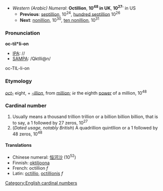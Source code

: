 *''Western (Arabic) Numeral'': '''Octillion''', '''10<sup>48</sup> in UK''', '''10<sup>27</sup>'''' in US
**'''Previous''': [[septillion]], 10<sup>24</sup>, [[hundred septillion]] 10<sup>26</sup>
**'''Next''': [[nonillion]], 10<sup>30</sup>, [[ten nonillion]], 10<sup>31</sup>

===Pronunciation===
'''oc-til*li-on'''
*[[IPA]]: //
*[[SAMPA]]: /QktIli@n/
oc-TIL-li-on

===Etymology===
''[[oct-]]'' eight, + ''[[-illion]]'', from [[million]]; ''ie'' the eighth [[power]] of a million, 10<sup>48</sup>

===Cardinal number===
#Usually means a thousand trillion trillion or a billion billion billion, that is to say, a 1 followed by 27 zeros, 10<sup>27</sup>
#(''Dated usage, notably British'') A quadrillion quintllion or a 1 followed by 48 zeros, 10<sup>48</sup>

====Translations====
*Chinese numeral: [[恒河沙]] (10<sup>52</sup>)
*Finnish: [[oktiljoona]]
*French: octillion ''f''
*Latin: [[octillio]], [[octillionis]] ''f''

[[Category:English cardinal numbers]]